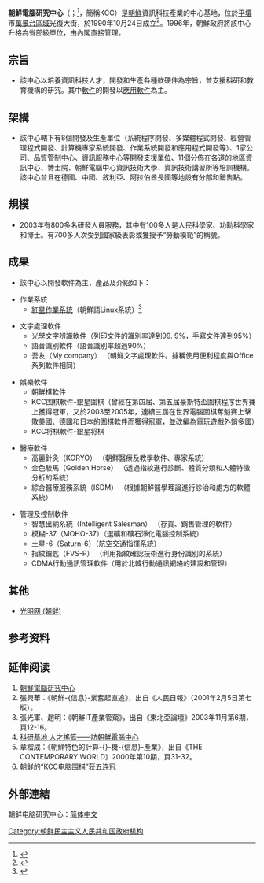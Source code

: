 {{NoteTA
|G1=IT
|G2=Korea
}}
{{Infobox Korean name
|hangul= 조선콤퓨터쎈터 
|hanja= 朝鮮콤퓨터쎈터 
|rr= Joseon Kompyuteossenteo
|mr= Chosŏn K'omp'yut'ŏssent'ŏ
|context= north
|img= North Korea-Pyongyang-Computer class at a school-01.jpg 
|caption= 平壤電腦技術大學電腦系 
}} 
'''朝鮮電腦研究中心'''（{{kor|조선콤퓨터쎈터|朝鮮콤퓨터쎈터|名=北}}；{{lang-en|Korea Computer Center}}<ref name="Idrc,2008">{{cite book|author=Idrc,|title=Digital Review of Asia Pacific 2007/2008|url=https://books.google.com/books?id=wSlOkuwWKo4C&pg=PA246|date=7 January 2008|publisher=IDRC|isbn=978-0-7619-3674-9|pages=246–|access-date=2020-06-26|archive-date=2020-07-29|archive-url=https://web.archive.org/web/20200729204342/https://books.google.com/books?id=wSlOkuwWKo4C&pg=PA246|dead-url=no}}</ref>，簡稱KCC）是[[朝鲜民主主义人民共和国|朝鮮]]資訊科技產業的中心基地，位於[[平壤|平壤]]市[[萬景台區域|萬景台區域]]光復大街，於1990年10月24日成立<ref name="JunLaFoy2016">{{cite book|author1=Jenny Jun|author2=Scott LaFoy|author3=Ethan Sohn|title=North Korea's Cyber Operations: Strategy and Responses|url=https://books.google.com/books?id=hUpQCwAAQBAJ&pg=PA53|date=11 January 2016|publisher=Center for Strategic & International Studies|isbn=978-1-4422-5903-4|pages=53–|access-date=2020-06-26|archive-date=2020-08-04|archive-url=https://web.archive.org/web/20200804015248/https://books.google.com/books?id=hUpQCwAAQBAJ&pg=PA53|dead-url=no}}</ref>。1996年，朝鮮政府將該中心升格為省部級單位，由內閣直接管理。

==宗旨==
{{Unreferenced section}}
* 該中心以培養資訊科技人才，開發和生產各種軟硬件為宗旨，並支援科研和教育機構的研究。其中[[軟件|軟件]]的開發以[[應用軟件|應用軟件]]為主。

==架構==
{{Unreferenced section}}
* 該中心轄下有8個開發及生產單位（系統程序開發、多媒體程式開發、經營管理程式開發、計算機專家系統開發、作業系統開發和應用程式開發等）、1家公司、品質管制中心、資訊服務中心等開發支援單位、11個分佈在各道的地區資訊中心、博士院、朝鮮電腦中心資訊技術大學、資訊技術講習所等培訓機構。該中心並且在德國、中國、敘利亞、阿拉伯酋長國等地設有分部和銷售點。

==規模==
{{Unreferenced section}}
* 2003年有800多名研發人員服務，其中有100多人是人民科學家、功勳科學家和博士。有700多人次受到國家級表彰或獲授予“勞動模範”的稱號。

==成果== 
{{Refimprove section}}
* 該中心以開發軟件為主，產品及介紹如下：

*作業系統
** [[紅星作業系統|紅星作業系統]]（朝鮮語Linux系統）<ref>{{cite book|author1=Jenny Jun|author2=Scott LaFoy|author3=Ethan Sohn|title=North Korea's Cyber Operations: Strategy and Responses|url=https://books.google.com/books?id=hUpQCwAAQBAJ&pg=PA54|date=11 January 2016|publisher=Center for Strategic & International Studies|isbn=978-1-4422-5903-4|pages=54–|access-date=2020-06-26|archive-date=2020-07-31|archive-url=https://web.archive.org/web/20200731045011/https://books.google.com/books?id=hUpQCwAAQBAJ&pg=PA54|dead-url=no}}</ref>

*文字處理軟件
** 光學文字辨識軟件（列印文件的識別率達到99. 9%，手寫文件達到95%）
** 語音識別軟件（語音識別率超過90%）
** 吾友（My company）         （朝鮮文字處理軟件。據稱使用便利程度與Office系列軟件相同）

*娛樂軟件
** 朝鮮棋軟件
** KCC围棋軟件-銀星圍棋（曾經在第四届、第五届豪斯特盃圍棋程序世界賽上獲得冠軍，又於2003至2005年，連續三屆在世界電腦圍棋奪魁賽上擊敗美國、德國和日本的圍棋軟件而獲得冠軍，並改編為電玩遊戲外銷多國）
** KCC将棋軟件-銀星将棋

*醫療軟件
** 高麗針灸（KORYO）        （朝鮮醫療及教學軟件、專家系統）
** 金色駿馬（Golden Horse）    （透過指紋進行診斷、體質分類和人體特徵分析的系統）
** 綜合醫療服務系統（ISDM）     （根據朝鮮醫學理論進行診治和處方的軟體系統）

*管理及控制軟件
** 智慧出納系統（Intelligent Salesman）   （存貨、銷售管理的軟件）
** 模糊-37（MOHO-37）（選礦和礦石淨化電腦控制系統）
** 土星-6（Saturn-6）（航空交通指揮系統）
** 指紋鑰匙（FVS-P）                 （利用指紋確認技術進行身份識別的系統）
** CDMA行動通訊管理軟件（用於北韓行動通訊網絡的建設和管理）

==其他==
*[[光明网_(朝鲜)|光明网 (朝鲜)]]

==参考资料==
{{Reflist}}

==延伸阅读==
#[http://naenara.com.kp/ch/kcc/ 朝鮮電腦研究中心] {{Wayback|url=http://naenara.com.kp/ch/kcc/ |date=20150502033253 }}　　
#張興華：《朝鮮-{信息}-業奮起直追》，出自《人民日報》（2001年2月5日第七版）。
#張光軍、趙明：《朝鮮IT產業管窺》，出自《東北亞論壇》2003年11月第6期，頁12-16。
#[http://tech.sina.com.cn/o/2002-02-16/103234.shtml 科研基地 人才搖籃——訪朝鮮電腦中心] {{Wayback|url=http://tech.sina.com.cn/o/2002-02-16/103234.shtml |date=20190604143322 }}
#章榴成：《朝鮮特色的計算-{}-機-{信息}-產業》，出自《THE CONTEMPORARY WORLD》2000年第10期，頁31-32。
#[http://naenara.com.kp/ch/periodic/todaykorea/index.php?contents+1982+2006-04+83+31 朝鲜的“KCC电脑围棋”获五连冠] {{Wayback|url=http://naenara.com.kp/ch/periodic/todaykorea/index.php?contents+1982+2006-04+83+31 |date=20160304191151 }}

==外部連結==
朝鲜电脑研究中心：[http://naenara.com.kp/ch/kcc/ 简体中文] {{Wayback|url=http://naenara.com.kp/ch/kcc/ |date=20150502033253 }}

[[Category:朝鲜民主主义人民共和国政府机构|Category:朝鲜民主主义人民共和国政府机构]]